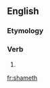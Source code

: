 ==English==

===Etymology===
{{suffix|shame|eth|alt2=(e)th}}

===Verb===
{{en-verb form}}

# {{archaic third-person singular of|shame}}

[[fr:shameth]]